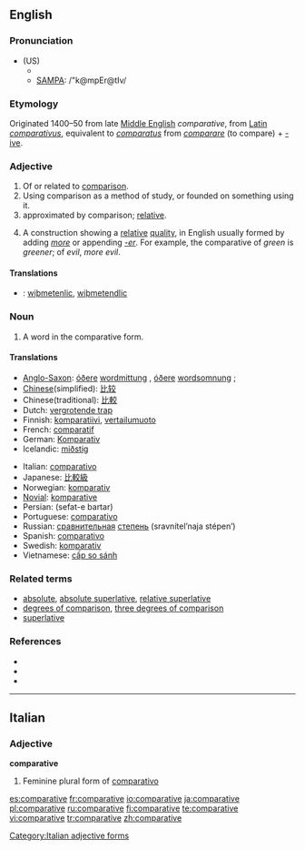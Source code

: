 ==English==

===Pronunciation===
*(US)
**{{IPA|/ˈkəmpɛɹətɪv/}}
**[[w:SAMPA_chart_for_English|SAMPA]]: /"k@mpEr@tIv/

===Etymology===
Originated 1400–50 from late [[Middle English]] ''comparative'', from [[Latin]] ''[[comparativus]]'', equivalent to ''[[comparatus]]'' from ''[[comparare]]'' (to compare) + [[-ive]].

===Adjective===
{{en-adj}}

# Of or related to [[comparison]].
# Using comparison as a method of study, or founded on something using it.
# approximated by comparison; [[relative]].
# {{grammar}} A construction showing a [[relative]] [[quality]], in English usually formed by adding ''[[more]]'' or appending ''[[-er]]''. For example, the comparative of ''green'' is ''greener''; of ''evil'', ''more evil''.

====Translations====
{{checktrans}}
*{{ttbc|Anglo-Saxon}}: [[wiþmetenlic]], [[wiþmetendlic]]

===Noun===
{{wikipedia}}
{{en-noun}}

# {{grammar}} A word in the comparative form.

====Translations====
{{trans-top|word in comparative form}}
*[[Anglo-Saxon]]: [[óðer]]e [[wordmittung]] {{f}}, [[óðer]]e [[wordsomnung]] {{f}};
*[[Chinese]](simplified): [[比较]]
*Chinese(traditional): [[比較]]
*Dutch: [[vergrotende trap]] {{m}}
*Finnish: [[komparatiivi]], [[vertailumuoto]]
*French: [[comparatif]] {{m}}
*German: [[Komparativ]] {{m}}
*Icelandic: [[miðstig]] {{n}}
{{trans-mid}}
*Italian: [[comparativo]]
*Japanese: [[比較級]]
*Norwegian: [[komparativ]]
*[[Novial]]: [[komparative]]
*Persian: {{FAchar|[[صفت برتر]]}} (sefat-e bartar)
*Portuguese: [[comparativo]] {{m}}
*Russian: [[сравнительный|сравнительная]] [[степень]] (sravnítel’naja stépen’) {{f}}
*Spanish: [[comparativo]] {{m}}
*Swedish: [[komparativ]] {{n}}
*Vietnamese: [[cấp so sánh]]
{{trans-bottom}}

===Related terms===
* [[absolute]], [[absolute superlative]], [[relative superlative]]
* [[degrees of comparison]], [[three degrees of comparison]]
* [[superlative]]

===References===
* {{R:American Heritage 2000|comparative}}
* {{R:Dictionary.com|comparative}}
* {{R:WordNet 2003|comparative}}

----

==Italian==

===Adjective===
'''comparative''' {{f}}

# Feminine plural form of [[comparativo]]

[[Category:Italian adjective forms]]

[[es:comparative]]
[[fr:comparative]]
[[io:comparative]]
[[ja:comparative]]
[[pl:comparative]]
[[ru:comparative]]
[[fi:comparative]]
[[te:comparative]]
[[vi:comparative]]
[[tr:comparative]]
[[zh:comparative]]